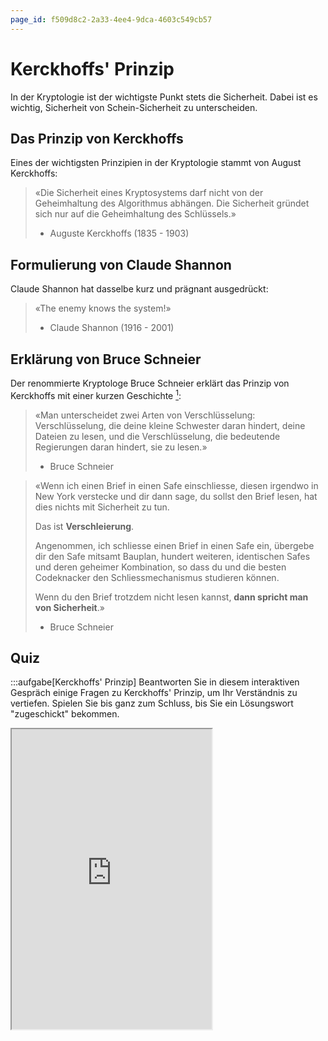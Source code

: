 ```yaml
---
page_id: f509d8c2-2a33-4ee4-9dca-4603c549cb57
---
```


# Kerckhoffs' Prinzip
In der Kryptologie ist der wichtigste Punkt stets die Sicherheit. Dabei ist es wichtig, Sicherheit von Schein-Sicherheit zu unterscheiden.

## Das Prinzip von Kerckhoffs
Eines der wichtigsten Prinzipien in der Kryptologie stammt von August Kerckhoffs:
> «Die Sicherheit eines Kryptosystems darf nicht von der Geheimhaltung des Algorithmus abhängen. Die Sicherheit gründet sich nur auf die Geheimhaltung des Schlüssels.»
>
> - Auguste Kerckhoffs (1835 - 1903)

## Formulierung von Claude Shannon
Claude Shannon hat dasselbe kurz und prägnant ausgedrückt:
> «The enemy knows the system!»
>
> - Claude Shannon (1916 - 2001)

## Erklärung von Bruce Schneier
Der renommierte Kryptologe Bruce Schneier erklärt das Prinzip von Kerckhoffs mit einer kurzen Geschichte [^1]:
> «Man unterscheidet zwei Arten von Verschlüsselung: Verschlüsselung, die deine kleine Schwester daran hindert, deine Dateien zu lesen, und die Verschlüsselung, die bedeutende Regierungen daran hindert, sie zu lesen.»
>
> - Bruce Schneier

> «Wenn ich einen Brief in einen Safe einschliesse, diesen irgendwo in New York verstecke und dir dann sage, du sollst den Brief lesen, hat dies nichts mit Sicherheit zu tun.
>
> Das ist **Verschleierung**.
>
> Angenommen, ich schliesse einen Brief in einen Safe ein, übergebe dir den Safe mitsamt Bauplan, hundert weiteren, identischen Safes und deren geheimer Kombination, so dass du und die besten Codeknacker den Schliessmechanismus studieren können.
>
> Wenn du den Brief trotzdem nicht lesen kannst, **dann spricht man von Sicherheit**.»
>
> - Bruce Schneier

## Quiz
:::aufgabe[Kerckhoffs' Prinzip]
<TaskState id="934be714-7d2e-4b76-80d2-b952d9d33399" />
Beantworten Sie in diesem interaktiven Gespräch einige Fragen zu Kerckhoffs' Prinzip, um Ihr Verständnis zu vertiefen. Spielen Sie bis ganz zum Schluss, bis Sie ein Lösungswort "zugeschickt" bekommen.

<div style={{width: "100%", display: "flex", justifyContent: "center", marginBottom: "1rem"}}>  
  <iframe
    style={{position: "relative", border: "none"}}
    width="320"
    height="480"
    src="https://www.learningsnacks.de/share/533572/" />
</div>

Geben Sie das Lösungswort hier ein und überprüfen Sie Ihre Antwort:
<String id="1d209204-9954-4355-b81d-39009ba97bdc" label="Lösungswort" solution="xJ73HeJPl$F!" />
:::

<Answer type="text" id="afe3a4e9-6a00-450c-a2b5-bcbc21894d39" placeholder="✍️ Notizen..." />

[^1]: Quelle: _[Applied Cryptography](https://www.schneier.com/books/applied-cryptography-2preface/), Bruce Schneier, Vorwort_.
